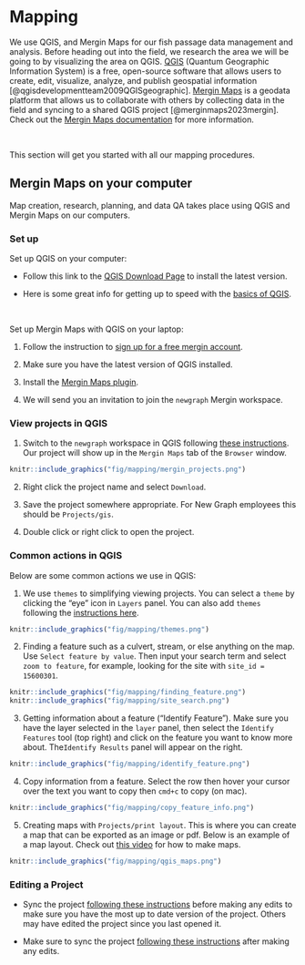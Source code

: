 
# Mapping

We use QGIS, and Mergin Maps for our fish passage data management and analysis. Before heading out into the field, we research the area we will be going to by visualizing the area on QGIS. [QGIS](https://qgis.org/) (Quantum Geographic Information System) is a free, open-source software that allows users to create, edit, visualize, analyze, and publish geospatial information [@qgisdevelopmentteam2009QGISgeographic]. [Mergin Maps](https://merginmaps.com/) is a geodata platform that allows us to collaborate with others by collecting data in the field and syncing to a shared QGIS project [@merginmaps2023mergin]. Check out the [Mergin Maps documentation](https://merginmaps.com/docs/) for more information.

<br>

This section will get you started with all our mapping procedures.


## Mergin Maps on your computer

Map creation, research, planning, and data QA takes place using QGIS and Mergin Maps on our computers.

### Set up

Set up QGIS on your computer:

* Follow this link to the [QGIS Download Page](https://www.qgis.org/en/site/forusers/download.html) to install the latest version.

* Here is some great info for getting up to speed with the [basics of QGIS](https://courses.spatialthoughts.com/introduction-to-qgis.html).

<br>

Set up Mergin Maps with QGIS on your laptop:

  1. Follow the instruction to [sign up for a free mergin account](https://merginmaps.com/docs/setup/sign-up-to-mergin-maps/).
  
  2. Make sure you have the latest version of QGIS installed.
  
  3. Install the [Mergin Maps plugin](https://merginmaps.com/docs/setup/install-mergin-maps-plugin-for-qgis/).
  
  4. We will send you an invitation to join the `newgraph` Mergin workspace.
  

### View projects in QGIS
  
  1. Switch to the `newgraph` workspace in QGIS following [these instructions](https://merginmaps.com/docs/manage/workspaces/#switch-workspaces-in-qgis). Our project will show up in the `Mergin Maps` tab of the `Browser` window.
  
```r
knitr::include_graphics("fig/mapping/mergin_projects.png")
```

  
  2. Right click the project name and select `Download`. 
  
  3. Save the project somewhere appropriate. For New Graph employees this should be `Projects/gis`.
  
  4. Double click or right click to open the project. 
  

### Common actions in QGIS

Below are some common actions we use in QGIS:

  1. We use `themes` to simplifying viewing projects. You can select a `theme` by clicking the "eye" icon in `Layers` panel. You can also add `themes` following the [instructions here](https://merginmaps.com/docs/gis/setup_themes/#setting-up-qgis-map-themes). 
  
```r
knitr::include_graphics("fig/mapping/themes.png")
```
  
  2. Finding a feature such as a culvert, stream, or else anything on the map. Use `Select feature by value`. Then input your search term and select `zoom to feature`, for example, looking for the site with `site_id = 15600301`. 
  
```r
knitr::include_graphics("fig/mapping/finding_feature.png")
knitr::include_graphics("fig/mapping/site_search.png")
```

  3. Getting information about a feature ("Identify Feature"). Make sure you have the layer selected in the `layer` panel, then select the `Identify Features` tool (top right) and click on the feature you want to know more about. The` Identify Results` panel will appear on the right. 

```r
knitr::include_graphics("fig/mapping/identify_feature.png")
```
 
  4. Copy information from a feature. Select the row then hover your cursor over the text you want to copy then `cmd+c` to copy (on mac).

```r
knitr::include_graphics("fig/mapping/copy_feature_info.png")
```

  5. Creating maps with `Projects/print layout`. This is where you can create a map that can be exported as an image or pdf. Below is an example of a map layout. Check out [this video](https://www.youtube.com/watch?v=OlDGEVhpmo0) for how to make maps.

```r
knitr::include_graphics("fig/mapping/qgis_maps.png")
```
  

### Editing a Project

- Sync the project [following these instructions](https://merginmaps.com/docs/manage/synchronisation/#how-to-synchronise-changes-in-mergin-maps) before making any edits to make sure you have the most up to date version of the project. Others may have edited the project since you last opened it.

- Make sure to sync the project [following these instructions](https://merginmaps.com/docs/manage/synchronisation/#how-to-synchronise-changes-in-mergin-maps) after making any edits.


